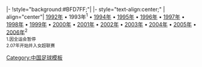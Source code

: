 <noinclude>{{fb start}}</noinclude>
|-
!style="background:#BFD7FF;"|{{Tnavbar-header|[[中国女子足球联赛]]賽季|中国女子足球联赛赛季|bgcolor=#BFD7FF|}}
{{fb inner start}}
|- style="text-align:center;"
| align="center"|
[[1992年中国女子足球联赛|1992年]]&nbsp;•
1993年<sup>1</sup>&nbsp;•
[[1994年中国女子足球联赛|1994年]]&nbsp;•
[[1995年中国女子足球联赛|1995年]]&nbsp;• 
[[1996年中国女子足球联赛|1996年]]&nbsp;•
[[1997年中国女子足球联赛|1997年]]&nbsp;•
[[1998年中国女子足球联赛|1998年]]&nbsp;•
[[1999年中国女子足球联赛|1999年]]&nbsp;• 
[[2000年中国女子足球联赛|2000年]]&nbsp;•
[[2001年中国女子足球联赛|2001年]]&nbsp;•
[[2002年中国女子足球联赛|2002年]]&nbsp;• 
[[2003年中国女子足球联赛|2003年]]&nbsp;• 
[[2004年中国女子足球联赛|2004年]]&nbsp;• 
[[2005年中国女子足球联赛|2005年]]&nbsp;•
[[2006年中国女子足球联赛|2006年]]<sup>2</sup></br>
<small>1.因全运会暂停</br>2.07年开始并入女超联赛</small>
{{fb inner end}}<noinclude>
{{fb end}}
{{using fb}}</noinclude>
<noinclude>[[Category:中国足球模板]]</noinclude>